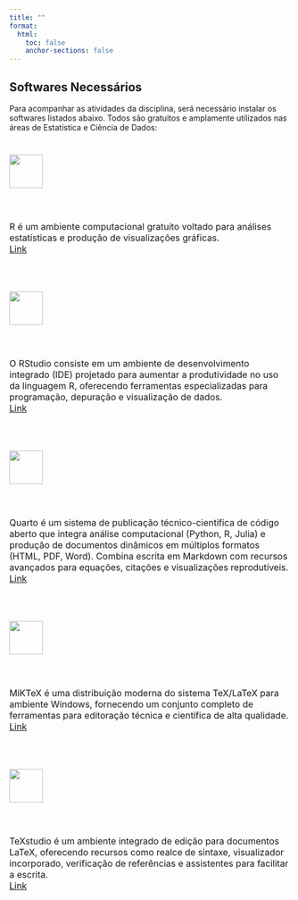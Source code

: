 ```yaml
---
title: ""
format:
  html:
    toc: false
    anchor-sections: false
---
```


## Softwares Necessários

Para acompanhar as atividades da disciplina, será necessário instalar os softwares listados abaixo. Todos são gratuitos e amplamente utilizados nas áreas de Estatística e Ciência de Dados:

<div style="display: flex; flex-direction: column; gap: 1.5em; font-size: 1rem;">

### <img src="/img/R_logo.png" style="height: 60px; vertical-align: middle;"><br> 
R é um ambiente computacional gratuito voltado para análises estatísticas e produção de visualizações gráficas.<br>
[Link](https://cran.rstudio.com/)

### <img src="/img/rstudio-logo.svg" style="height: 60px; vertical-align: middle;"><br> 
O RStudio consiste em um ambiente de desenvolvimento integrado (IDE) projetado para aumentar a produtividade no uso da linguagem R, oferecendo ferramentas especializadas para programação, depuração e visualização de dados.<br> [Link](https://posit.co/download/rstudio-desktop/)

### <img src="/img/quarto.png" style="height: 60px; vertical-align: middle;"><br> 
Quarto é um sistema de publicação técnico-científica de código aberto que integra análise computacional (Python, R, Julia) e produção de documentos dinâmicos em múltiplos formatos (HTML, PDF, Word). Combina escrita em Markdown com recursos avançados para equações, citações e visualizações reprodutíveis.<br> [Link](https://quarto.org/docs/get-started/)

### <img src="/img/miktex.png" style="height: 60px; vertical-align: middle;"><br> 
MiKTeX é uma distribuição moderna do sistema TeX/LaTeX para ambiente Windows, fornecendo um conjunto completo de ferramentas para editoração técnica e científica de alta qualidade.<br>
[Link](https://miktex.org/download)

### <img src="/img/texstudio.png" style="height: 60px; vertical-align: middle;"><br>
TeXstudio é um ambiente integrado de edição para documentos LaTeX, oferecendo recursos como realce de sintaxe, visualizador incorporado, verificação de referências e assistentes para facilitar a escrita.<br>
[Link](https://www.texstudio.org/)

</div>
